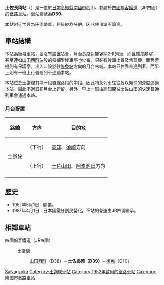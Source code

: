{{unreferenced|time=2011-10-16T18:02:46+00:00}}
{{noteTA
|T=zh-tw:土佐長岡車站; zh-cn:土佐長岡站; zh-hk:土佐長岡站;
|1=zh-tw:土佐長岡車站; zh-cn:土佐長岡站; zh-hk:土佐長岡站;
}}
{{日本車站資訊
|公司色     = #1cadca
|文字色     =
|站名       = 土佐長岡站
|圖片       = JR-Shikoku-Tosa-NagaokaStation.jpg
|pxl       =
|圖片說明   = 土佐長岡站的月台，望向[[土佐山田站|土佐山田站]]方向，2007年攝
|日文原名   = 土佐長岡
|平假名     = とさながおか 
|羅馬拼音   = Tosa-Nagaoka
|前一站     = D38 [[山田西町站|山田西町]]
|後一站     = [[後免站|後免]] D40
|前一站距離 = 2.0
|後一站距離 = 2.1
|電報略號   = ナオ
|車站編號   = {{車站編號c|#e25885|D39}}
|所屬公司   = [[四國旅客鐵道|四國旅客鐵道]]（JR四國）
|所屬路線   = {{Color|#e25885|■}}[[土讚線|土讚線]]
|距離       = 114.1
|起站       = [[多度津站|多度津]]
|所在地     = [[高知縣|高知縣]][[南國市|南國市]]西山
|車站構造   = 地面車站
|月台配置   = 1面1線
|啟用年月日 = 1952年5月1日
|廢止年月日 =
|上下車人次 = 
|統計年度   = 
|備註       = 無人站
}}

'''土佐長岡站'''（{{jpn|j=土佐長岡駅|hg=とさながおかえき|rm=Tosa-nagaoka eki|f=y}}）是一位於[[日本|日本]][[高知縣|高知縣]][[南國市|南國市]]西山、隸屬於[[四國旅客鐵道|四國旅客鐵道]]（JR四國）的[[鐵路車站|鐵路車站]]。車站編號為'''D39'''。

本站附近主要為田園地區，民居較為分散，因此使用率不算高。

==車站結構==
本站為簡易車站，並沒有設置站舍，月台長度只能容納2卡列車，而且闊度頗窄，甚至連如[[山田西町站|山田西町站]]般的狹細型候車亭也欠奉，只裝有候車上蓋及售票機。而售票機則有保護亭。出入口設於往[[後免站|後免站]]方向的月台末端。本站只停靠普通列車，而早上則有一班上行普通列車通過本站。

本站位於土讚線其中一段直線路段的中段，因此特急列車往往皆以頗快的速度通過本站。固此不適宜在月台上逗留。另外，早上一班由高知開往土佐山田的快速普通列車會通過本站。
===月台配置===
{| class="wikitable"
!路線!!方向!!目的地
|-
!rowspan="2"|{{Color|#e25885|■}}土讚線
!（下行）
|[[高知站|高知]]、[[須崎站|須崎]]方向
|-
!（上行）
|[[土佐山田站|土佐山田]]、[[阿波池田站|阿波池田]]方向
|-
|}

==歷史==
*1952年5月1日：開業。
*1987年4月1日：日本國鐵分割民營化，車站的營運由JR四國繼承。

== 相鄰車站 ==
;四國旅客鐵道（JR四國）
:{{Color|#e25885|■}}土讚線
::[[山田西町站|山田西町]]（D38）－'''土佐長岡（D39）'''－[[後免站|後免]]（D40）

{{土讚線1}}

{{DEFAULTSORT:Tosa-Nagaoka}}
[[Category:日本鐵路車站_To|SaNagaoka]]
[[Category:土讚線車站|Category:土讚線車站]]
[[Category:1952年啟用的鐵路車站|Category:1952年啟用的鐵路車站]]
[[Category:南國市鐵路車站|Category:南國市鐵路車站]]